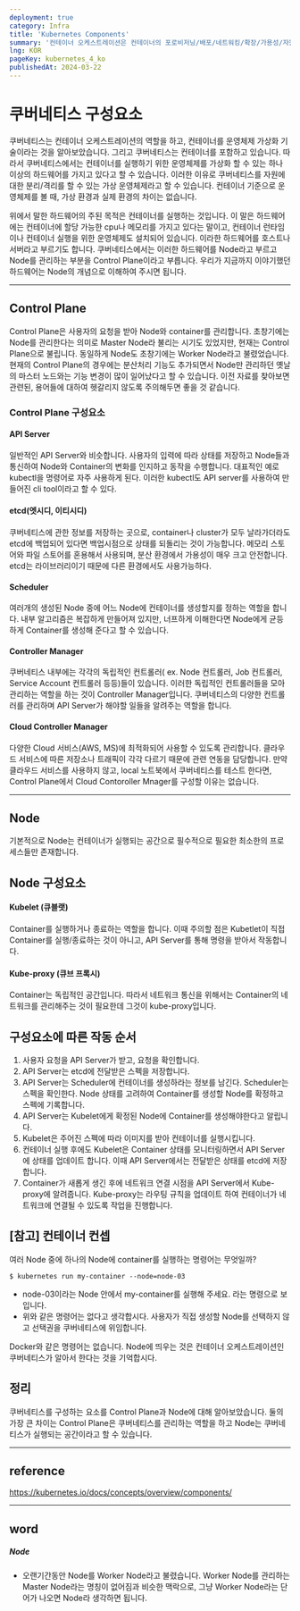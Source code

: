```yaml
---
deployment: true
category: Infra
title: 'Kubernetes Components'
summary: '컨테이너 오케스트레이션은 컨테이너의 포로비저닝/배포/네트워킹/확장/가용성/자원에 대한 통합 관리 합니다.'
lng: KOR
pageKey: kubernetes_4_ko
publishedAt: 2024-03-22
---
```


# 쿠버네티스 구성요소

쿠버네티스는 컨테이너 오케스트레이션의 역할을 하고, 컨테이너를 운영체제 가상화 기술이라는 것을 알아보았습니다. 그리고 쿠버네티스는 컨테이너를 포함하고 있습니다. 따라서 쿠버네티스에서는 컨테이너를 실행하기 위한 운영체제를 가상화 할 수 있는 하나 이상의 하드웨어를 가지고 있다고 할 수 있습니다. 이러한 이유로 쿠버네티스를 자원에 대한 분리/격리를 할 수 있는 가상 운영체제라고 할 수 있습니다. 컨테이너 기준으로 운영체제를 볼 때, 가상 환경과 실제 환경의 차이는 없습니다.



위에서 말한 하드웨어의 주된 목적은 컨테이너를 실행하는 것입니다.
이 말은 하드웨어에는 컨테이너에 할당 가능한 cpu나 메모리를 가지고 있다는 말이고, 컨테이너 런타임이나 컨테이너 실행을 위한 운영체제도 설치되어 있습니다.
이라한 하드웨어를 호스트나 서버라고 부르기도 합니다. 쿠버네티스에서는 이러한 하드웨어를 <codeline>Node</codeline>라고 부르고 Node를 관리하는 부분을 Control Plane이라고 부릅니다. 우리가 지금까지 이야기했던 하드웨어는 Node의 개념으로 이해하여 주시면 됩니다.



---

## Control Plane

Control Plane은 사용자의 요청을 받아 Node와 container를 관리합니다. 초창기에는 Node를 관리한다는 의미로 Master Node라 불리는 시기도 있었지만, 현재는 Control Plane으로 불립니다. 동일하게 Node도 초창기에는 Worker Node라고 불렸었습니다. 현재의 Control Plane의 경우에는 분산처리 기능도 추가되면서 Node만 관리하던 옛날의 마스터 노드와는 기능 변경이 많이 일어났다고 할 수 있습니다. 이전 자료를 찾아보면 관련된, 용어들에 대하여 헷갈리지 않도록 주의해두면 좋을 것 같습니다.




### Control Plane 구성요소

#### API Server

일반적인 API Server와 비슷합니다. 사용자의 입력에 따라 상태를 저장하고 Node들과 통신하여 Node와 Container의 변화를 인지하고 동작을 수행합니다. 대표적인 예로 kubectl을 명령어로 자주 사용하게 된다. 이러한 kubectl도 API server를 사용하여 만들어진 cli tool이라고 할 수 있다.



#### etcd(엣시디, 이티시디)

쿠버네티스에 관한 정보를 저장하는 곳으로, container나 cluster가 모두 날라가더라도 etcd에 백업되어 있다면 백업시점으로 상태를 되돌리는 것이 가능합니다. 메모리 스토어와 파일 스토어를 혼용해서 사용되며, 분산 환경에서 가용성이 매우 크고 안전합니다. etcd는 라이브러리이기 때문에 다른 환경에서도 사용가능하다.



#### Scheduler

여러개의 생성된 Node 중에 어느 Node에 컨테이너를 생성할지를 정하는 역할을 합니다. 내부 알고리즘은 복잡하게 만들어져 있지만, 너프하게 이해한다면 Node에게 균등하게 Container를 생성해 준다고 할 수 있습니다.



#### Controller Manager

쿠버네티스 내부에는 각각의 독립적인 컨트롤러( ex. Node 컨트롤러, Job 컨트롤러, Service Account 컨트롤러 등등)들이 있습니다. 이러한 독립적인 컨트롤러들을 모아 관리하는 역할을 하는 것이 Controller Manager입니다. 쿠버네티스의 다양한 컨트롤러를 관리하며 API Server가 해야할 일들을 알려주는 역할을 합니다.



#### Cloud Controller Manager

다양한 Cloud 서비스(AWS, MS)에 최적화되어 사용할 수 있도록 관리합니다. 클라우드 서비스에 따른 저장소나 트래픽이 각각 다르기 때문에 관련 연동을 담당합니다. 만약 클라우드 서비스를 사용하지 않고, local 노트북에서 쿠버네티스를 테스트 한다면, Control Plane에서 Cloud Contoroller Mnager를 구성할 이유는 없습니다.



---

## Node

기본적으로 Node는 컨테이너가 실행되는 공간으로 필수적으로 필요한 최소한의 프로세스들만 존재합니다.



## Node 구성요소

#### Kubelet (큐블랫)

Container를 실행하거나 종료하는 역할을 합니다. 이때 주의할 점은 Kubetlet이 직접 Container를 실행/종료하는 것이 아니고, API Server를 통해 명령을 받아서 작동합니다.



#### Kube-proxy (큐브 프록시)

Container는 독립적인 공간입니다. 따라서 네트워크 통신을 위해서는 Container의 네트워크를 관리해주는 것이 필요한데 그것이 kube-proxy입니다.




## 구성요소에 따른 작동 순서

1. 사용자 요청을 API Server가 받고, 요청을 확인합니다.
2. API Server는 etcd에 전달받은 스펙을 저장합니다.
3. API Server는 Scheduler에 컨테이너를 생성하라는 정보를 남긴다. Scheduler는 스펙을 확인한다. Node 상태를 고려하여 Container를 생성할 Node를 확정하고 스펙에 기록합니다.
4. API Server는 Kubelet에게 확정된 Node에 Container를 생성해야한다고 알립니다.
5. Kubelet은 주어진 스펙에 따라 이미지를 받아 컨테이너를 실행시킵니다.
6. 컨테이너 실행 후에도 Kubelet은 Container 상태를 모니터링하면서 API Server에 상태를 업데이트 합니다. 이때 API Server에서는 전달받은 상태를 etcd에 저장합니다.
7. Container가 새롭게 생긴 후에 네트워크 연결 시점을 API Server에서 Kube-proxy에 알려줍니다. Kube-proxy는 라우팅 규칙을 업데이트 하여 컨테이너가 네트워크에 연결될 수 있도록 작업을 진행합니다.



## [참고] 컨테이너 컨셉

여러 Node 중에 하나의 Node에 container를 실행하는 명령어는 무엇일까?



```
$ kubernetes run my-container --node=node-03
```



- node-03이라는 Node 안에서 my-container를 실행해 주세요. 라는 명령으로 보입니다.
- 위와 같은 명령어는 없다고 생각합시다. 사용자가 직접 생성할 Node를 선택하지 않고 선택권을 쿠버네티스에 위임합니다.

Docker와 같은 명령어는 없습니다. Node에 띄우는 것은 컨테이너 오케스트레이션인 쿠버네티스가 알아서 한다는 것을 기억합시다.



## 정리

쿠버네티스를 구성하는 요소를 Control Plane과 Node에 대해 알아보았습니다. 둘의 가장 큰 차이는 Control Plane은 쿠버네티스를 관리하는 역할을 하고 Node는 쿠버네티스가 실행되는 공간이라고 할 수 있습니다.



---



## reference

https://kubernetes.io/docs/concepts/overview/components/



---



## word

##### Node

- 오랜기간동안 Node를 Worker Node라고 불렸습니다. Worker Node를 관리하는 Master Node라는 명칭이 없어짐과 비슷한 맥락으로, 그냥 Worker Node라는 단어가 나오면 Node라 생각하면 됩니다.
